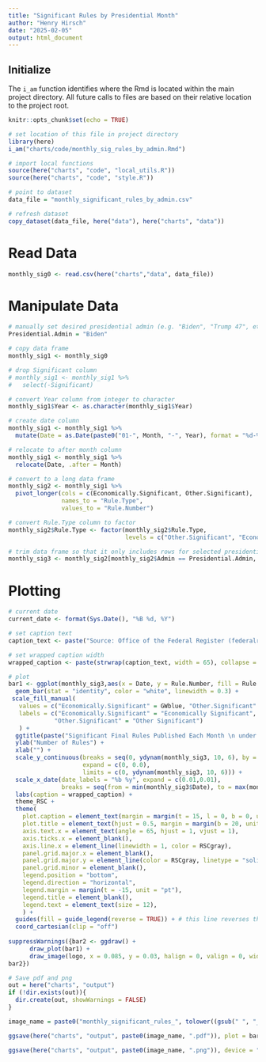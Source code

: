 ```yaml
---
title: "Significant Rules by Presidential Month"
author: "Henry Hirsch"
date: "2025-02-05"
output: html_document
---
```


## Initialize

The `i_am` function identifies where the Rmd is located within the main project directory. All future calls to files are based on their relative location to the project root.

```r
knitr::opts_chunk$set(echo = TRUE)

# set location of this file in project directory
library(here)
i_am("charts/code/monthly_sig_rules_by_admin.Rmd")

# import local functions
source(here("charts", "code", "local_utils.R"))
source(here("charts", "code", "style.R"))

# point to dataset
data_file = "monthly_significant_rules_by_admin.csv"

# refresh dataset
copy_dataset(data_file, here("data"), here("charts", "data"))

```

# Read Data

```r
monthly_sig0 <- read.csv(here("charts","data", data_file))
```

# Manipulate Data
```r
# manually set desired presidential admin (e.g. "Biden", "Trump 47", etc.)
Presidential.Admin = "Biden"

# copy data frame
monthly_sig1 <- monthly_sig0

# drop Significant column
# monthly_sig1 <- monthly_sig1 %>%
#   select(-Significant)

# convert Year column from integer to character
monthly_sig1$Year <- as.character(monthly_sig1$Year)

# create date column
monthly_sig1 <- monthly_sig1 %>%
  mutate(Date = as.Date(paste0("01-", Month, "-", Year), format = "%d-%b-%Y"))

# relocate to after month column
monthly_sig1 <- monthly_sig1 %>%
  relocate(Date, .after = Month)

# convert to a long data frame
monthly_sig2 <- monthly_sig1 %>%
  pivot_longer(cols = c(Economically.Significant, Other.Significant),   
               names_to = "Rule.Type",   
               values_to = "Rule.Number")

# convert Rule.Type column to factor
monthly_sig2$Rule.Type <- factor(monthly_sig2$Rule.Type, 
                                 levels = c("Other.Significant", "Economically.Significant"))

# trim data frame so that it only includes rows for selected presidential admin
monthly_sig3 <- monthly_sig2[monthly_sig2$Admin == Presidential.Admin, ]
```

# Plotting
```r
# current date
current_date <- format(Sys.Date(), "%B %d, %Y")

# set caption text
caption_text <- paste("Source: Office of the Federal Register (federalregister.gov)\n\nUpdated", current_date)

# set wrapped caption width
wrapped_caption <- paste(strwrap(caption_text, width = 65), collapse = "\n")

# plot
bar1 <- ggplot(monthly_sig3,aes(x = Date, y = Rule.Number, fill = Rule.Type)) + 
  geom_bar(stat = "identity", color = "white", linewidth = 0.3) +
 scale_fill_manual(
   values = c("Economically.Significant" = GWblue, "Other.Significant" = GWbuff),
   labels = c("Economically.Significant" = "Economically Significant", 
             "Other.Significant" = "Other Significant")
   ) +  
  ggtitle(paste("Significant Final Rules Published Each Month \n under the", Presidential.Admin, "Administration")) +
  ylab("Number of Rules") +
  xlab("") +
  scale_y_continuous(breaks = seq(0, ydynam(monthly_sig3, 10, 6), by = 10), # for ydynam, had to use the Significant column (total number of econ sig and other sig), to calculate the max height
                     expand = c(0, 0.0),
                     limits = c(0, ydynam(monthly_sig3, 10, 6))) +
  scale_x_date(date_labels = "%b %y", expand = c(0.01,0.01),
               breaks = seq(from = min(monthly_sig3$Date), to = max(monthly_sig3$Date), by = "2 months")) +
  labs(caption = wrapped_caption) +
  theme_RSC +
  theme(
    plot.caption = element_text(margin = margin(t = 15, l = 0, b = 0, unit = "pt")),
    plot.title = element_text(hjust = 0.5, margin = margin(b = 20, unit = "pt")),
    axis.text.x = element_text(angle = 65, hjust = 1, vjust = 1),
    axis.ticks.x = element_blank(),
    axis.line.x = element_line(linewidth = 1, color = RSCgray),
    panel.grid.major.x = element_blank(),
    panel.grid.major.y = element_line(color = RSCgray, linetype = "solid"),
    panel.grid.minor = element_blank(),
    legend.position = "bottom", 
    legend.direction = "horizontal",
    legend.margin = margin(t = -15, unit = "pt"),
    legend.title = element_blank(),
    legend.text = element_text(size = 12),
    ) +
  guides(fill = guide_legend(reverse = TRUE)) + # this line reverses the order of econ sig and other sig in the legend
  coord_cartesian(clip = "off") 
  
suppressWarnings({bar2 <- ggdraw() +
      draw_plot(bar1) +
      draw_image(logo, x = 0.085, y = 0.03, halign = 0, valign = 0, width = 0.2)
bar2})

```

```r
# Save pdf and png
out = here("charts", "output")
if (!dir.exists(out)){
  dir.create(out, showWarnings = FALSE)
}

image_name = paste0("monthly_significant_rules_", tolower((gsub(" ", "_", Presidential.Admin))))

ggsave(here("charts", "output", paste0(image_name, ".pdf")), plot = bar2, width = 12, height = 9, dpi = 300)

ggsave(here("charts", "output", paste0(image_name, ".png")), device = "png", plot = bar2, width = 1200, height = 900, units = "px", dpi = 96, bg = "white")

```

